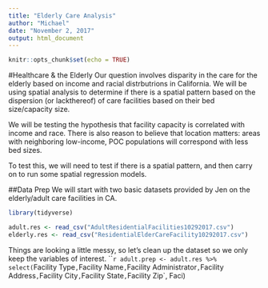 ```yaml
---
title: "Elderly Care Analysis"
author: "Michael"
date: "November 2, 2017"
output: html_document
---
```


```r
knitr::opts_chunk$set(echo = TRUE)
```

#Healthcare & the Elderly 
Our question involves disparity in the care for the elderly based on income and racial distrbutrions in California. We will be using spatial analysis to determine if there is a spatial pattern based on the dispersion (or lackthereof) of care facilities based on their bed size/capacity size. 

We will be testing the hypothesis that facility capacity is correlated with income and race. There is also reason to believe that location matters: areas with neighboring low-income, POC populations will correspond with less bed sizes. 

To test this, we will need to test if there is a spatial pattern, and then carry on to run some spatial regression models. 

##Data Prep
We will start with two basic datasets provided by Jen on the elderly/adult care facilities in CA. 

```r
library(tidyverse)
```
```r
adult.res <- read_csv("AdultResidentialFacilities10292017.csv")
elderly.res <- read_csv("ResidentialElderCareFacility10292017.csv")

```
Things are looking a little messy, so let's clean up the dataset so we only keep the variables of interest. 
```r
adult.prep <- adult.res %>%
  select(`Facility Type`, `Facility Name`, `Facility Administrator`, `Facility Address`, `Facility City`, `Facility State`, `Facility Zip`, Faci)
